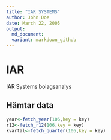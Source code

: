 ```yaml
---
title: "IAR SYSTEMS"
author: John Doe
date: March 22, 2005
output:
  md_document:
  variant: markdown_github
---
```


# IAR
IAR Systems bolagsanalys


## Hämtar data
```r
year<-fetch_year(106,key = key)
r12<-fetch_r12(106,key = key)
kvartal<-fetch_quarter(106,key = key)


```

